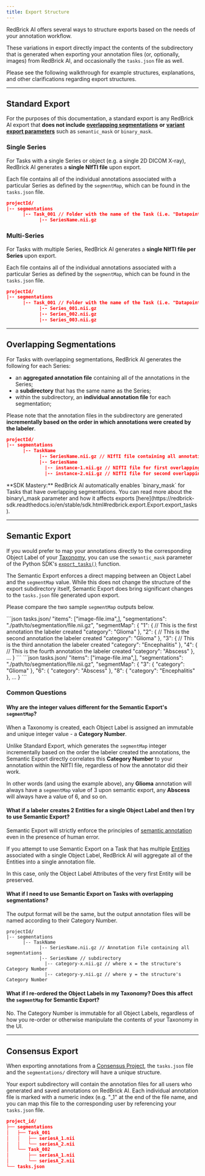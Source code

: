 ```yaml
---
title: Export Structure
---
```


RedBrick AI offers several ways to structure exports based on the needs of your annotation workflow.&#x20;

These variations in export directly impact the contents of the subdirectory that is generated when exporting your annotation files (or, optionally, images) from RedBrick AI, and occasionally the `tasks.json` file as well.

Please see the following walkthrough for example structures, explanations, and other clarifications regarding export structures.

***

## Standard Export

For the purposes of this documentation, a standard export is any RedBrick AI export that **does not include** [**overlapping segmentations**](../../annotation-and-viewer/segmentation/overlapping-segmentations) **or** [**variant export parameters**](https://redbrick-sdk.readthedocs.io/en/stable/sdk.html#redbrick.export.Export.export_tasks) such as `semantic_mask` or `binary_mask`.&#x20;

### Single Series

For Tasks with a single Series or object (e.g. a single 2D DICOM X-ray), RedBrick AI generates a **single NIfTI file** upon export.&#x20;

Each file contains all of the individual annotations associated with a particular Series as defined by the `segmentMap`, which can be found in the `tasks.json` file.

```json
projectId/
|-- segmentations
      |-- Task_001 // Folder with the name of the Task (i.e. "Datapoint" on the Data Page)
            |-- SeriesName.nii.gz
```

### Multi-Series

For Tasks with multiple Series, RedBrick AI generates a **single NIfTI file per Series** upon export.&#x20;

Each file contains all of the individual annotations associated with a particular Series as defined by the `segmentMap`, which can be found in the `tasks.json` file.

```json
projectId/
|-- segmentations
      |-- Task_001 // Folder with the name of the Task (i.e. "Datapoint" on the Data Page)
            |-- Series_001.nii.gz
            |-- Series_002.nii.gz
            |-- Series_003.nii.gz
```

***

## Overlapping Segmentations

For Tasks with overlapping segmentations, RedBrick AI generates the following for each Series:

* an **aggregated annotation file** containing all of the annotations in the Series;
* a **subdirectory** that has the same name as the Series;
* within the subdirectory, an **individual annotation file** for each segmentation;

Please note that the annotation files in the subdirectory are generated **incrementally based on the order in which annotations were created by the labeler**.

```json
projectId/
|-- segmentations
      |-- TaskName
            |-- SeriesName.nii.gz // NIfTI file containing all annotations
            |-- SeriesName 
              |-- instance-1.nii.gz // NIfTI file for first overlapping segmentation
              |-- instance-2.nii.gz // NIfTI file for second overlapping segmentation
```

<Check>
**SDK Mastery:** RedBrick AI automatically enables `binary_mask` for Tasks that have overlapping segmentations.&#x20;
</Check>
You can read more about the binary\_mask parameter and how it affects exports [here](https://redbrick-sdk.readthedocs.io/en/stable/sdk.html#redbrick.export.Export.export_tasks).
</Warning>

***

## Semantic Export

If you would prefer to map your annotations directly to the corresponding Object Label of your [Taxonomy](../../dashboard/taxonomies#object-label-types), you can use the `semantic_mask` parameter of the Python SDK's [`export_tasks()`](https://redbrick-sdk.readthedocs.io/en/stable/sdk.html#redbrick.export.Export.export_tasks) function.&#x20;

The Semantic Export enforces a direct mapping between an Object Label and the `segmentMap` value. While this does not change the structure of the export subdirectory itself, Semantic Export does bring significant changes to the `tasks.json` file generated upon export.

Please compare the two sample `segmentMap` outputs below.

<Tabs>
<Tab title="Standard Export">
```json
tasks.json/
  "items": ["image-file.ima",],
  "segmentations": "./path/to/segmentation/file.nii.gz",
  "segmentMap": {
    "1": {
      // This is the first annotation the labeler created
      "category": "Glioma"
    },
    "2": {
      // This is the second annotation the labeler created
      "category": "Glioma"
    },
     "3": {
      // This is the third annotation the labeler created
      "category": "Encephalitis"
    },
    "4": {
      // This is the fourth annotation the labeler created
      "category": "Abscess"
    },
    ...
  }
```
</Tab>

<Tab title="Semantic Export">
```json
tasks.json/
  "items": ["image-file.ima",],
  "segmentations": "./path/to/segmentation/file.nii.gz",
  "segmentMap": {
    "3": {
      "category": "Glioma"
    },
    "6": {
      "category": "Abscess"
    },
     "8": {
      "category": "Encephalitis"
    },
    ...
  }
```
</Tab>
</Tabs>

### Common Questions

#### Why are the integer values different for the Semantic Export's `segmentMap`?&#x20;

When a Taxonomy is created, each Object Label is assigned an immutable and unique integer value - a **Category Number**.&#x20;

Unlike Standard Export, which generates the `segmentMap` integer incrementally based on the order the labeler created the annotations, the Semantic Export directly correlates this **Category Number** to your annotation within the NIfTI file, regardless of how the annotator did their work.

In other words (and using the example above), any **Glioma** annotation will always have a `segmentMap` value of 3 upon semantic export, any **Abscess** will always have a value of 6, and so on.

#### What if a labeler creates 2 Entities for a single Object Label and then I try to use Semantic Export?

Semantic Export will strictly enforce the principles of [semantic annotation](../../annotation-and-viewer/segmentation/#instance-vs.-semantic-segmentation) even in the presence of human error.&#x20;

If you attempt to use Semantic Export on a Task that has multiple [Entities](https://docs.redbrickai.com/annotation/creating-editing-and-deleting-annotations#creating-object-labels) associated with a single Object Label, RedBrick AI will aggregate all of the Entities into a single annotation file.&#x20;

In this case, only the Object Label Attributes of the very first Entity will be preserved.

#### What if I need to use Semantic Export on Tasks with overlapping segmentations?

The output format will be the same, but the output annotation files will be named according to their Category Number.

```
projectId/
|-- segmentations
      |-- TaskName
            |-- SeriesName.nii.gz // Annotation file containing all segmentations
            |-- SeriesName // subdirectory
              |-- category-x.nii.gz // where x = the structure's Category Number
              |-- category-y.nii.gz // where y = the structure's Category Number
```

#### What if I re-ordered the Object Labels in my Taxonomy? Does this affect the `segmentMap` for Semantic Export?

No. The Category Number is immutable for all Object Labels, regardless of how you re-order or otherwise manipulate the contents of your Taxonomy in the UI.

***

## Consensus Export

When exporting annotations from a [Consensus Project](../../project-pages/multiple-labeling/consensus/), the `tasks.json` file and the `segmentations/` directory will have a unique structure.&#x20;

Your export subdirectory will contain the annotation files for all users who generated and saved annotations on RedBrick AI. Each individual annotation file is marked with a numeric index (e.g. "\_1" at the end of the file name, and you can map this file to the corresponding user by referencing your `tasks.json` file.

```json
project_id/
├── segmentations
│   ├── Task_001
│   │   ├── seriesA_1.nii
│   │   └── seriesA_2.nii
│   └── Task_002
│       ├── seriesA_1.nii
│       └── seriesA_2.nii
└── tasks.json
```
